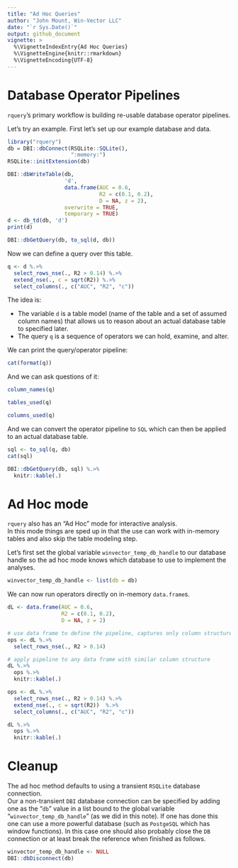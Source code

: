 ```yaml
---
title: "Ad Hoc Queries"
author: "John Mount, Win-Vector LLC"
date: "`r Sys.Date()`"
output: github_document
vignette: >
  %\VignetteIndexEntry{Ad Hoc Queries}
  %\VignetteEngine{knitr::rmarkdown}
  %\VignetteEncoding{UTF-8}
---
```


# Database Operator Pipelines

`rquery`'s primary workflow is building re-usable database operator pipelines.

Let's try an example. First let's set up our example database and data.

```r
library("rquery")
db = DBI::dbConnect(RSQLite::SQLite(), 
                    ":memory:")
RSQLite::initExtension(db)

DBI::dbWriteTable(db,
                  'd',
                  data.frame(AUC = 0.6, 
                             R2 = c(0.1, 0.2), 
                             D = NA, z = 2),
                  overwrite = TRUE,
                  temporary = TRUE)
d <- db_td(db, 'd')
print(d)

DBI::dbGetQuery(db, to_sql(d, db))
```

Now we can define a query over this table.

```r
q <- d %.>%
  select_rows_nse(., R2 > 0.14) %.>%
  extend_nse(., c = sqrt(R2)) %.>%
  select_columns(., c("AUC", "R2", "c"))
```

The idea is:

  * The variable `d` is a table model (name of the table and a set of assumed column names) that allows us to reason about an actual database table to specified later.
  * The query `q` is a sequence of operators we can hold, examine, and alter.

We can print the query/operator pipeline:

```r
cat(format(q))
```

And we can ask questions of it:

```r
column_names(q)

tables_used(q)

columns_used(q)
```

And we can convert the operator pipeline to `SQL` which can then be applied
to an actual database table.

```r
sql <- to_sql(q, db)
cat(sql)
```

```r
DBI::dbGetQuery(db, sql) %.>%
  knitr::kable(.)
```

# Ad Hoc mode

`rquery` also has an "Ad Hoc" mode for interactive analysis.  
In this mode things are sped up in that the use can work with in-memory tables
and also skip the table modeling step.

Let's first set the global variable `winvector_temp_db_handle` to our 
database handle so the ad hoc mode knows which database to use to implement
the analyses.

```r
winvector_temp_db_handle <- list(db = db)
```


We can now run operators directly on in-memory `data.frame`s.

```r
dL <- data.frame(AUC = 0.6, 
                 R2 = c(0.1, 0.2), 
                 D = NA, z = 2)

# use data frame to define the pipeline, captures only column structure
ops <- dL %.>%
  select_rows_nse(., R2 > 0.14)

# apply pipeline to any data frame with similar column structure
dL %.>% 
  ops %.>% 
  knitr::kable(.)

ops <- dL %.>%
  select_rows_nse(., R2 > 0.14) %.>%
  extend_nse(., c = sqrt(R2))  %.>%
  select_columns(., c("AUC", "R2", "c")) 

dL %.>% 
  ops %.>% 
  knitr::kable(.)
```



# Cleanup

The ad hoc method defaults to using a transient `RSQLite` database connection.  
Our a non-transient `DBI` database connection can be specified by adding one as the "`db`" value
in a list bound to the global variable "`winvector_temp_db_handle`" (as we did in this note).
If one has done this one can use a more powerful database (such as `PostgeSQL` which has window 
functions).  In this case one should also probably close the `DB` connection or at least break
the reference when finished as follows.


```r
winvector_temp_db_handle <- NULL
DBI::dbDisconnect(db)
```
